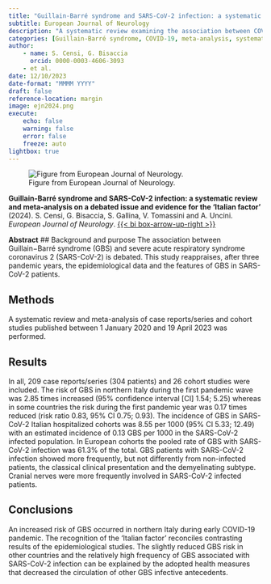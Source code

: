 ```yaml
---
title: "Guillain-Barré syndrome and SARS-CoV-2 infection: a systematic review and meta-analysis on a debated issue and evidence for the 'Italian factor'"
subtitle: European Journal of Neurology
description: "A systematic review examining the association between COVID-19 and Guillain-Barré syndrome, revealing geographical variations in incidence."
categories: [Guillain-Barré syndrome, COVID-19, meta-analysis, systematic review] 
author: 
    - name: S. Censi, G. Bisaccia
      orcid: 0000-0003-4606-3093
    - et al.
date: 12/10/2023
date-format: "MMMM YYYY"
draft: false
reference-location: margin
image: ejn2024.png
execute:
    echo: false
    warning: false
    error: false
    freeze: auto
lightbox: true
---
```

![Figure from European Journal of Neurology.](ejneurol.jpg)

::: {.column-margin}
**Guillain-Barré syndrome and SARS-CoV-2 infection: a systematic review and meta-analysis on a debated issue and evidence for the 'Italian factor'** (2024). S. Censi, G. Bisaccia, S. Gallina, V. Tomassini and A. Uncini. *European Journal of Neurology*. [{{< bi box-arrow-up-right >}}](https://doi.org/10.1111/ene.16094)
:::

**Abstract**
## Background and purpose
The association between Guillain−Barré syndrome (GBS) and severe acute respiratory syndrome coronavirus 2 (SARS-CoV-2) is debated. This study reappraises, after three pandemic years, the epidemiological data and the features of GBS in SARS-CoV-2 patients.

## Methods
A systematic review and meta-analysis of case reports/series and cohort studies published between 1 January 2020 and 19 April 2023 was performed.

## Results
In all, 209 case reports/series (304 patients) and 26 cohort studies were included. The risk of GBS in northern Italy during the first pandemic wave was 2.85 times increased (95% confidence interval [CI] 1.54; 5.25) whereas in some countries the risk during the first pandemic year was 0.17 times reduced (risk ratio 0.83, 95% CI 0.75; 0.93). The incidence of GBS in SARS-CoV-2 Italian hospitalized cohorts was 8.55 per 1000 (95% CI 5.33; 12.49) with an estimated incidence of 0.13 GBS per 1000 in the SARS-CoV-2 infected population. In European cohorts the pooled rate of GBS with SARS-CoV-2 infection was 61.3% of the total. GBS patients with SARS-CoV-2 infection showed more frequently, but not differently from non-infected patients, the classical clinical presentation and the demyelinating subtype. Cranial nerves were more frequently involved in SARS-CoV-2 infected patients.

## Conclusions
An increased risk of GBS occurred in northern Italy during early COVID-19 pandemic. The recognition of the ‘Italian factor’ reconciles contrasting results of the epidemiological studies. The slightly reduced GBS risk in other countries and the relatively high frequency of GBS associated with SARS-CoV-2 infection can be explained by the adopted health measures that decreased the circulation of other GBS infective antecedents.
